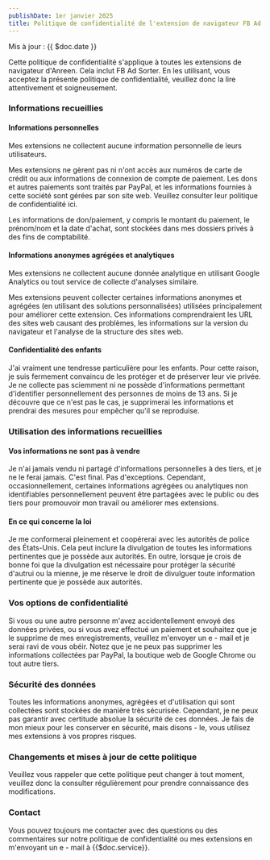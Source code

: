 ```yaml
---
publishDate: 1er janvier 2025
title: Politique de confidentialité de l'extension de navigateur FB Ad Sorter
---
```


Mis à jour : {{ $doc.date }}

Cette politique de confidentialité s'applique à toutes les extensions de navigateur d'Anreen. Cela inclut FB Ad Sorter. En les utilisant, vous acceptez la présente politique de confidentialité, veuillez donc la lire attentivement et soigneusement.

### Informations recueillies
#### Informations personnelles
Mes extensions ne collectent aucune information personnelle de leurs utilisateurs.

Mes extensions ne gèrent pas ni n'ont accès aux numéros de carte de crédit ou aux informations de connexion de compte de paiement. Les dons et autres paiements sont traités par PayPal, et les informations fournies à cette société sont gérées par son site web. Veuillez consulter leur politique de confidentialité ici.

Les informations de don/paiement, y compris le montant du paiement, le prénom/nom et la date d'achat, sont stockées dans mes dossiers privés à des fins de comptabilité.

#### Informations anonymes agrégées et analytiques
Mes extensions ne collectent aucune donnée analytique en utilisant Google Analytics ou tout service de collecte d'analyses similaire.

Mes extensions peuvent collecter certaines informations anonymes et agrégées (en utilisant des solutions personnalisées) utilisées principalement pour améliorer cette extension. Ces informations comprendraient les URL des sites web causant des problèmes, les informations sur la version du navigateur et l'analyse de la structure des sites web.

#### Confidentialité des enfants
J'ai vraiment une tendresse particulière pour les enfants. Pour cette raison, je suis fermement convaincu de les protéger et de préserver leur vie privée. Je ne collecte pas sciemment ni ne possède d'informations permettant d'identifier personnellement des personnes de moins de 13 ans. Si je découvre que ce n'est pas le cas, je supprimerai les informations et prendrai des mesures pour empêcher qu'il se reproduise.

### Utilisation des informations recueillies
#### Vos informations ne sont pas à vendre
Je n'ai jamais vendu ni partagé d'informations personnelles à des tiers, et je ne le ferai jamais. C'est final. Pas d'exceptions. Cependant, occasionnellement, certaines informations agrégées ou analytiques non identifiables personnellement peuvent être partagées avec le public ou des tiers pour promouvoir mon travail ou améliorer mes extensions.

#### En ce qui concerne la loi
Je me conformerai pleinement et coopérerai avec les autorités de police des États-Unis. Cela peut inclure la divulgation de toutes les informations pertinentes que je possède aux autorités.
En outre, lorsque je crois de bonne foi que la divulgation est nécessaire pour protéger la sécurité d'autrui ou la mienne, je me réserve le droit de divulguer toute information pertinente que je possède aux autorités.

### Vos options de confidentialité
Si vous ou une autre personne m'avez accidentellement envoyé des données privées, ou si vous avez effectué un paiement et souhaitez que je le supprime de mes enregistrements, veuillez m'envoyer un e - mail et je serai ravi de vous obéir. Notez que je ne peux pas supprimer les informations collectées par PayPal, la boutique web de Google Chrome ou tout autre tiers.

### Sécurité des données
Toutes les informations anonymes, agrégées et d'utilisation qui sont collectées sont stockées de manière très sécurisée. Cependant, je ne peux pas garantir avec certitude absolue la sécurité de ces données. Je fais de mon mieux pour les conserver en sécurité, mais disons - le, vous utilisez mes extensions à vos propres risques.

### Changements et mises à jour de cette politique
Veuillez vous rappeler que cette politique peut changer à tout moment, veuillez donc la consulter régulièrement pour prendre connaissance des modifications.

### Contact
Vous pouvez toujours me contacter avec des questions ou des commentaires sur notre politique de confidentialité ou mes extensions en m'envoyant un e - mail à {{$doc.service}}.